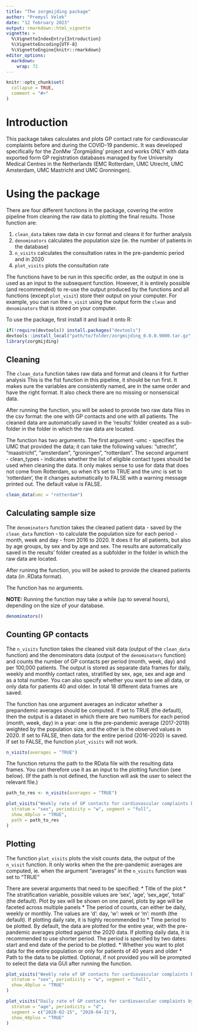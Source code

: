 ```yaml
---
title: "The zorgmijding package"
author: "Premysl Velek"
date: "12 february 2023"
output: rmarkdown::html_vignette
vignette: >
  %\VignetteIndexEntry{Introduction}
  %\VignetteEncoding{UTF-8}
  %\VignetteEngine{knitr::rmarkdown}
editor_options: 
  markdown: 
    wrap: 72
---
```


```r
knitr::opts_chunk$set(
  collapse = TRUE,
  comment = "#>"
)
```

# Introduction

This package takes calculates and plots GP contact rate for
cardiovascular complaints before and during the COVID-19 pandemic. It
was developed specifically for the ZonMw 'Zorgmijding' project and works
ONLY with data exported form GP registration databases managed by five
University Medical Centres in the Netherlands (EMC Rotterdam, UMC
Utrecht, UMC Amsterdam, UMC Mastricht and UMC Gronningen).

# Using the package

There are four different functions in the package, covering the entire
pipeline from cleaning the raw data to plotting the final results. Those
function are:

1.  `clean_data` takes raw data in csv format and cleans it for further
    analysis
2.  `denominators` calculates the population size (ie. the number of
    patients in the database)
3.  `n_visits` calculates the consultation rates in the pre-pandemic
    period and in 2020
4.  `plot_visits` plots the consultation rate

The functions have to be run in this specific order, as the output in
one is used as an input to the subsequent function. However, it is
entirely possible (and recommended) to re-use the output produced by the
functions and all functions (except `plot_visit`) store their output on
your computer. For example, you can run the `n_visit` using the output
form the `clean` and `denominators` that is stored on your computer.

To use the package, first install it and load it onto R:

```r
if(!require(devtools)) install.packages("devtools")
devtools::install_local("path/to/folder/zorgmijding_0.0.0.9000.tar.gz", dependencies = TRUE)
library(zorgmijding)
```

## Cleaning

The `clean_data` function takes raw data and format
and cleans it for further analysis This is the fist function in this
pipeline, it should be run first. It makes sure the variables are
consistently named, are in the same order and have the right format. It
also check there are no missing or nonsensical data.

After running the function, you will be asked to provide two raw data
files in the csv format: the one with GP contacts and one with all
patients. The cleaned data are automatically saved in the 'results'
folder created as a sub-folder in the folder in which the raw data are
located.

The function has two arguments. The first argument -umc - specifies the UMC that 
provided the data; it can take the following values: "utrecht", "maastricht",
"amsterdam", "groningen", "rotterdam". The second argument - clean_types - indicates
whether the list of eligible contact types should be used when cleaning the data. 
It only makes sense to use for data that does not come from Rotterdam, so when it's 
set to TRUE and the umc is set to 'rotterdam', the it changes automatically to FALSE 
with a warning message printed out. The default value is FALSE.  

```r
clean_data(umc = "rotterdam")
```

## Calculating sample size

The `denominators` function takes the cleaned patient data - saved by
the `clean_data` function - to calculate the population size for each
period - month, week and day - from 2016 to 2020. It does it for all
patients, but also by age groups, by sex and by age and sex. The results
are automatically saved in the results' folder created as a subfolder in
the folder in which the raw data are located.

After runinng the function, you will be asked to provide the cleaned
patients data (in .RData format).

The function has no arguments.

**NOTE:** Running the function may take a while (up to several hours),
depending on the size of your database.

```r
denominators()
```

## Counting GP contacts

The `n_visits` function takes the cleaned visit data (output of the
`clean_data` function) and the denominators data (output of the
`denominators` function) and counts the number of GP contacts per period
(month, week, day) and per 100,000 patients. The output is stored as
separate data frames for daily, weekly and monthly contact rates,
stratified by sex, age, sex and age and as a total number. You can also
specify whether you want to see all data, or only data for patients 40
and older. In total 18 different data frames are saved.

The function has one argument averages an indicator whether a
prepandemic averages should be computed. If set to TRUE (the default),
then the output is a dataset in which there are two numbers for each
period (month, week, day) in a year: one is the pre-pandemic average
(2017-2019) weighted by the population size, and the other is the
observed values in 2020. If set to FALSE, then data for the entire
period (2016-2020) is saved. If set to FALSE, the function `plot_visits`
will not work.


```r
n_visits(averages = "TRUE")
```

The function returns the path to the RData file with the resulting data frames. 
You can therefore use it as an input to the plotting function (see below). 
(If the path is not defined, the function will ask the user to select the relevant 
file.)

```r
path_to_res <- n_visits(averages = "TRUE")

plot_visits("Weekly rate of GP contacts for cardiovascular complaints by sex",
  stratum = "sex", periodicity = "w", segment = "full",
  show_40plus = "TRUE", 
  path = path_to_res
)
```


## Plotting

The function `plot_visits` plots the visit counts data, the output of
the `n_visit` function. It only works when the the pre-pandemic averages
are computed, ie. when the argument "averages" in the `n_visits`
function was set to "TRUE"

There are several arguments that need to be specified: \* Title of the
plot \* The stratification variable, possible values are 'sex', 'age',
'sex_age', 'total' (the default). Plot by sex will be shown on one
panel, plots by age will be faceted across multiple panels \* The period
of counts, can either be daily, weekly or monthly. The values are 'd':
day, 'w': week or 'm': month (the default). If plotting daily rate, it
is highly recommended to \* Time period to be plotted. By default, the
data are plotted for the entire year, with the pre-pandemic averages
plotted against the 2020 data. If plotting daily data, it is recommended
to use shorter period. The period is specified by two dates: start and
end date of the period to be plotted. \* Whether you want to plot data
for the entire population or only for patients of 40 years and older \*
Path to the data to be plotted. Optional, if not provided you will be
prompted to select the data via GUI after running the function.

```r
plot_visits("Weekly rate of GP contacts for cardiovascular complaints by sex",
  stratum = "sex", periodicity = "w", segment = "full",
  show_40plus = "TRUE"
)

plot_visits("Daily rate of GP contacts for cardiovascular complaints by age",
  stratum = "age", periodicity = "d",
  segment = c("2020-02-15", "2020-04-31"),
  show_40plus = "TRUE"
)
```
